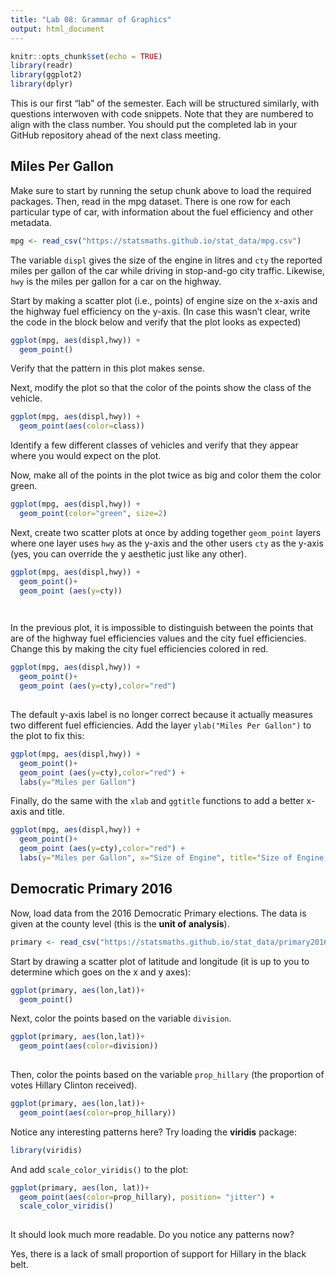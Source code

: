 ---
title: "Lab 08: Grammar of Graphics"
output: html_document
---

```{r setup, include=FALSE}
knitr::opts_chunk$set(echo = TRUE)
library(readr)
library(ggplot2)
library(dplyr)
```

This is our first "lab" of the semester. Each will be structured similarly, with
questions interwoven with code snippets. Note that they are numbered to align with
the class number. You should put the completed lab in your GitHub repository ahead
of the next class meeting.

## Miles Per Gallon

Make sure to start by running the setup chunk above to load the required packages.
Then, read in the mpg dataset. There is one row for each particular type of car,
with information about the fuel efficiency and other metadata.

```{r, message=FALSE}
mpg <- read_csv("https://statsmaths.github.io/stat_data/mpg.csv")
```

The variable `displ` gives the size of the engine in litres and `cty` the reported
miles per gallon of the car while driving in stop-and-go city traffic. Likewise,
`hwy` is the miles per gallon for a car on the highway.

Start by making a scatter plot (i.e., points) of engine size on the x-axis and the
highway fuel efficiency on the y-axis. (In case this wasn't clear, write the code in
the block below and verify that the plot looks as expected)

```{r}

ggplot(mpg, aes(displ,hwy)) +
  geom_point()


```

Verify that the pattern in this plot makes sense.

Next, modify the plot so that the color of the points show the class of the vehicle.

```{r}

ggplot(mpg, aes(displ,hwy)) +
  geom_point(aes(color=class))

```

Identify a few different classes of vehicles and verify that they appear where
you would expect on the plot.

Now, make all of the points in the plot twice as big and color them the color
green.

```{r}

ggplot(mpg, aes(displ,hwy)) +
  geom_point(color="green", size=2)

```

Next, create two scatter plots at once by adding together `geom_point` layers
where one layer uses `hwy` as the y-axis and the other users `cty` as the
y-axis (yes, you can override the y aesthetic just like any other).

```{r}

ggplot(mpg, aes(displ,hwy)) +
  geom_point()+
  geom_point (aes(y=cty)) 

  

```


In the previous plot, it is impossible to distinguish between the points that
are of the highway fuel efficiencies values and the city fuel efficiencies.
Change this by making the city fuel efficiencies colored in red.

```{r}

ggplot(mpg, aes(displ,hwy)) +
  geom_point()+
  geom_point (aes(y=cty),color="red") 
  


```

The default y-axis label is no longer correct because it actually measures two
different fuel efficiencies. Add the layer `ylab("Miles Per Gallon")` to the
plot to fix this:

```{r}

ggplot(mpg, aes(displ,hwy)) +
  geom_point()+
  geom_point (aes(y=cty),color="red") +
  labs(y="Miles per Gallon")

```

Finally, do the same with the `xlab` and `ggtitle` functions to add a better
x-axis and title.

```{r}
ggplot(mpg, aes(displ,hwy)) +
  geom_point()+
  geom_point (aes(y=cty),color="red") +
  labs(y="Miles per Gallon", x="Size of Engine", title="Size of Engine and Fuel Efficiency ")

```

## Democratic Primary 2016

Now, load data from the 2016 Democratic Primary elections. The data is given
at the county level (this is the **unit of analysis**).

```{r}
primary <- read_csv("https://statsmaths.github.io/stat_data/primary2016.csv")
```

Start by drawing a scatter plot of latitude and longitude (it is up to you
to determine which goes on the x and y axes):

```{r}
ggplot(primary, aes(lon,lat))+
  geom_point()

```

Next, color the points based on the variable `division`.

```{r}
ggplot(primary, aes(lon,lat))+
  geom_point(aes(color=division))
  


```

Then, color the points based on the variable `prop_hillary` (the proportion of
votes Hillary Clinton received).

```{r}
ggplot(primary, aes(lon,lat))+
  geom_point(aes(color=prop_hillary))


```

Notice any interesting patterns here? Try loading the **viridis** package:

```{r}
library(viridis)
```

And add `scale_color_viridis()` to the plot:

```{r}

ggplot(primary, aes(lon, lat))+
  geom_point(aes(color=prop_hillary), position= "jitter") +
  scale_color_viridis()
 


```

It should look much more readable. Do you notice any patterns now?

Yes, there is a lack of small proportion of support for Hillary in the black belt.



